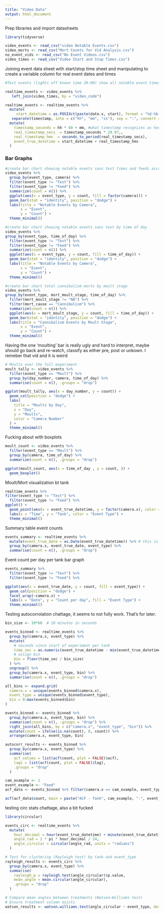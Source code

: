```yaml
---
title: "Video Data"
output: html_document
---
```


Prep libraries and import datasheets
```r
library(tidyverse)

video_events <- read_csv("video Notable Events.csv")
video_morts <- read_csv("Mort Counts for Vid Analysis.csv")
no_event_vids <- read_csv("No Event Videos.csv")
video_times <- read_csv("Video Start and Stop Times.csv")
```


Joining event data sheet with start/stop time sheet and manipulating to create a variable column for real event dates and times
```r
#Test events (lights off known time 20:00) show all notable event times coming out within 1.5 seconds of each other accross cameras and within 1.5 seconds of the correct time (20:00). This should be more than sufficient for the timescales I'm working on. 

realtime_events <- video_events %>%
   left_join(video_times, by = "video_code")

realtime_events <- realtime_events %>%
  mutate(
     start_datetime = as.POSIXct(paste(date.x, start), format = "%d-%b-%y %H:%M:%S")) %>%
   separate(timestamp, into = c("hh", "mm", "ss"), sep = ":", convert = TRUE) %>%
  mutate(
    timestamp_seconds = hh * 60 + mm, #what timestamp recognizes as hour is actually minute, minute is second
    real_timestamp_secs  = timestamp_seconds * 29.97,,
    real_timestamp_hms  = seconds_to_period(real_timestamp_secs),
    event_true_datetime = start_datetime + real_timestamp_hms
  )

```


### Bar Graphs ###
```r
#create bar chart showing notable events sans test times and feeds accross all cams
video_events %>%
  group_by(event_type, camera) %>%
  filter(event_type != "Test") %>%
  filter(event_type != "Feed") %>%
  summarize(count = n()) %>%
  ggplot(aes(x = event_type, y = count, fill = factor(camera))) +
  geom_bar(stat = "identity", position = "dodge") +
  labs(title = "Notable Events by Camera",
       x = "Event",
       y = "Count") +
  theme_minimal()

```

```r

#create bar chart showing notable events sans test by time of day
video_events %>%
group_by(event_type, time_of_day) %>%
  filter(event_type != "Test") %>%
  filter(event_type != "Feed") %>%
  summarize(count = n()) %>%
  ggplot(aes(x = event_type, y = count, fill = time_of_day)) +
  geom_bar(stat = "identity", position = "dodge") +
  labs(title = "Notable Events by Camera",
       x = "Event",
       y = "Count") +
  theme_minimal()


```

```r

#create bar chart total cannibalism morts by moult stage
video_events %>%
group_by(event_type, mort_moult_stage, time_of_day) %>%
  filter(mort_moult_stage != "NA") %>%
  filter(mort_cause == "Cannibalism") %>%
  summarize(count = n()) %>%
  ggplot(aes(x = mort_moult_stage, y = count, fill = time_of_day)) +
  geom_bar(stat = "identity", position = "dodge") +
  labs(title = "Cannibalism Events by Moult Stage",
       x = "Event",
       y = "Count") +
  theme_minimal()


```
Having the one 'moulting' bar is really ugly and hard to interpret, maybe should go back and re-watch, classify as either pre, post or unkown. I remeber that vid and it is weird


```r
# Moults over the full experiment
moult_tally <- video_events %>%
  filter(event_type == "Moult") %>%   
  group_by(day_number, camera, time_of_day) %>%
  summarise(count = n(), .groups = "drop")

ggplot(moult_tally, aes(x = day_number, y = count)) +
  geom_col(position = "dodge") +
  labs(
    title = "Moults by Day",
    x = "Day",
    y = "Moults",
    color = "Camera Number"
  ) +
  theme_minimal()
```

Fucking about with boxplots
```r

moult_count <- video_events %>%
  filter(event_type == "Moult") %>%
  group_by(camera, time_of_day) %>%
  summarize(count = n(), .groups = "drop")

ggplot(moult_count, aes(x = time_of_day , y = count, )) +
  geom_boxplot()

```

Moult/Mort visualization bt tank 
```r
realtime_events %>%
filter(event_type != "Test") %>%
  filter(event_type != "Feed") %>%
ggplot() +
  geom_point(aes(x = event_true_datetime, y = factor(camera.x), color = event_type), size = 3) +
  labs(x = "Time", y = "Tank", color = "Event Type") +
  theme_minimal()
```
Summary table event counts
```r
events_summary <- realtime_events %>%
  mutate(event_true_date = as.Date(event_true_datetime)) %>% # this is important because in the original date column the date is the day the video started not the actual date (ie things that happen after midnight are not technically the correct date in the original)
  group_by(camera.x, event_true_date, event_type) %>%
  summarise(count = n(), .groups = "drop")
```

Event count per day per tank bar graph
```r
events_summary %>%
  filter(event_type != "Test") %>%
  filter(event_type != "Feed") %>%

ggplot(aes(x = event_true_date, y = count, fill = event_type)) +
  geom_col(position = "dodge") +
  facet_wrap(~camera.x) +
  labs(x = "Date", y = "Count per day", fill = "Event Type") +
  theme_minimal()
```

Testing autocorrolation chattage, it seems to not fully work. That's for later.
```r
bin_size <- 10*60  # 10 minutes in seconds

events_binned <- realtime_events %>%
  group_by(camera.x, event_type) %>%
  mutate(
    # seconds since start of experiment per tank
    time_sec = as.numeric(event_true_datetime - min(event_true_datetime)),
    # assign bin
    bin = floor(time_sec / bin_size)
  ) %>%
  ungroup() %>%
  group_by(camera.x, event_type, bin) %>%
  summarise(count = n(), .groups = "drop")

all_bins <- expand.grid(
  camera.x = unique(events_binned$camera.x),
  event_type = unique(events_binned$event_type),
  bin = 0:max(events_binned$bin)
)

events_binned <- events_binned %>%
  group_by(camera.x, event_type, bin) %>%
  summarise(count = n(), .groups = "drop") %>%
  right_join(all_bins, by = c("camera.x", "event_type", "bin")) %>%
  mutate(count = ifelse(is.na(count), 0, count)) %>%
  arrange(camera.x, event_type, bin)

autocorr_results <- events_binned %>%
  group_by(camera.x, event_type) %>%
  summarise(
    acf_values = list(acf(count, plot = FALSE)$acf),
    lags = list(acf(count, plot = FALSE)$lag),
    .groups = "drop"
  )

cam_example <- 1
event_example <- "Feed"
acf_data <- events_binned %>% filter(camera.x == cam_example, event_type == event_example)

acf(acf_data$count, main = paste("ACF - Tank", cam_example, "-", event_example))
```

testing circ stats chattage, also a bit fucked
```r
library(circular)

events_circ <- realtime_events %>%
  mutate(
    hour_decimal = hour(event_true_datetime) + minute(event_true_datetime)/60,
    angle_rad = 2 * pi * hour_decimal / 24,
    angle_circular = circular(angle_rad, units = "radians")
  )

# Test for clustering (Rayleigh test) by tank and event_type
rayleigh_results <- events_circ %>%
  group_by(camera.x, event_type) %>%
  summarise(
    rayleigh_p = rayleigh.test(angle_circular)$p.value,
    mean_angle = mean.circular(angle_circular),
    .groups = "drop"
  )

# Compare mean angles between treatments (Watson–Williams test)
# Ensure treatment column exists
watson_results <- watson.williams.test(angle_circular ~ event_type, data = events_circ)




```